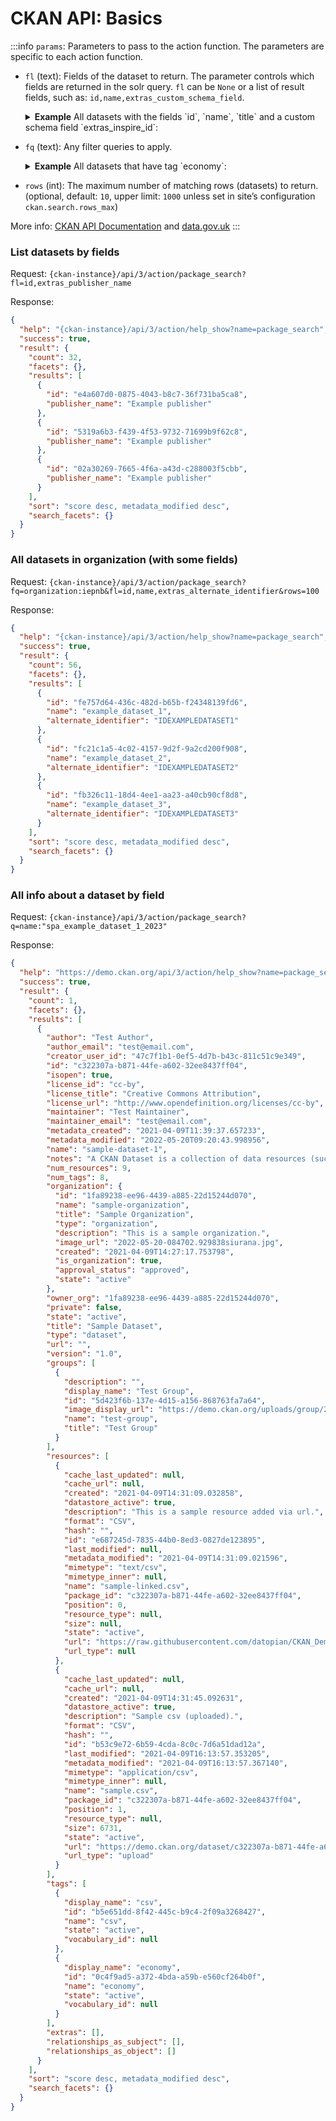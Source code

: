 # CKAN API: Basics
:::info
`params`: Parameters to pass to the action function. The parameters are specific to each action function.
* `fl` (text): Fields of the dataset to return. The parameter controls which fields are returned in the solr query. `fl` can be `None` or a list of result fields, such as: `id,name,extras_custom_schema_field`. 

    <details>
        <summary><b>Example</b>
        All datasets with the fields `id`, `name`, `title` and a custom schema field `extras_inspire_id`:</summary>
        ```url
        {ckan-instance}/api/3/action/package_search?fl=id,name,title,extras_inspire_id
        ```
    </details>

 * `fq` (text): Any filter queries to apply.

    <details>
        <summary><b>Example</b>
        All datasets that have tag `economy`:</summary>
        ```url
        http://demo.ckan.org/api/3/action/package_search?fq=tags:economy
        ```
    </details>

 * `rows` (int): The maximum number of matching rows (datasets) to return. (optional, default: `10`, upper limit: `1000` unless set in site’s configuration `ckan.search.rows_max`)

 More info: [CKAN API Documentation](https://docs.ckan.org/en/2.9/api/index.html) and [data.gov.uk](https://docs.publishing.service.gov.uk/manual/data-gov-uk-2nd-line.html#using-the-ckan-api)
:::

### List datasets by fields
Request: `{ckan-instance}/api/3/action/package_search?fl=id,extras_publisher_name`

Response:
```json
{
  "help": "{ckan-instance}/api/3/action/help_show?name=package_search",
  "success": true,
  "result": {
    "count": 32,
    "facets": {},
    "results": [
      {
        "id": "e4a607d0-0875-4043-b8c7-36f731ba5ca8",
        "publisher_name": "Example publisher"
      },
      {
        "id": "5319a6b3-f439-4f53-9732-71699b9f62c8",
        "publisher_name": "Example publisher"
      },
      {
        "id": "02a30269-7665-4f6a-a43d-c288003f5cbb",
        "publisher_name": "Example publisher"
      }
    ],
    "sort": "score desc, metadata_modified desc",
    "search_facets": {}
  }
}
```

### All datasets in organization (with some fields)
Request: `{ckan-instance}/api/3/action/package_search?fq=organization:iepnb&fl=id,name,extras_alternate_identifier&rows=100`

Response:
```json
{
  "help": "{ckan-instance}/api/3/action/help_show?name=package_search",
  "success": true,
  "result": {
    "count": 56,
    "facets": {},
    "results": [
      {
        "id": "fe757d64-436c-482d-b65b-f24348139fd6",
        "name": "example_dataset_1",
        "alternate_identifier": "IDEXAMPLEDATASET1"
      },
      {
        "id": "fc21c1a5-4c02-4157-9d2f-9a2cd200f908",
        "name": "example_dataset_2",
        "alternate_identifier": "IDEXAMPLEDATASET2"
      },
      {
        "id": "fb326c11-18d4-4ee1-aa23-a40cb90cf8d8",
        "name": "example_dataset_3",
        "alternate_identifier": "IDEXAMPLEDATASET3"
      }
    ],
    "sort": "score desc, metadata_modified desc",
    "search_facets": {}
  }
}
```

### All info about a dataset by field
Request: `{ckan-instance}/api/3/action/package_search?q=name:"spa_example_dataset_1_2023"`

Response:
```json
{
  "help": "https://demo.ckan.org/api/3/action/help_show?name=package_search",
  "success": true,
  "result": {
    "count": 1,
    "facets": {},
    "results": [
      {
        "author": "Test Author",
        "author_email": "test@email.com",
        "creator_user_id": "47c7f1b1-0ef5-4d7b-b43c-811c51c9e349",
        "id": "c322307a-b871-44fe-a602-32ee8437ff04",
        "isopen": true,
        "license_id": "cc-by",
        "license_title": "Creative Commons Attribution",
        "license_url": "http://www.opendefinition.org/licenses/cc-by",
        "maintainer": "Test Maintainer",
        "maintainer_email": "test@email.com",
        "metadata_created": "2021-04-09T11:39:37.657233",
        "metadata_modified": "2022-05-20T09:20:43.998956",
        "name": "sample-dataset-1",
        "notes": "A CKAN Dataset is a collection of data resources (such as files), together with a description and other information (what is known as metadata), at a fixed URL. \r\n\r\n",
        "num_resources": 9,
        "num_tags": 8,
        "organization": {
          "id": "1fa89238-ee96-4439-a885-22d15244d070",
          "name": "sample-organization",
          "title": "Sample Organization",
          "type": "organization",
          "description": "This is a sample organization.",
          "image_url": "2022-05-20-084702.929838siurana.jpg",
          "created": "2021-04-09T14:27:17.753798",
          "is_organization": true,
          "approval_status": "approved",
          "state": "active"
        },
        "owner_org": "1fa89238-ee96-4439-a885-22d15244d070",
        "private": false,
        "state": "active",
        "title": "Sample Dataset",
        "type": "dataset",
        "url": "",
        "version": "1.0",
        "groups": [
          {
            "description": "",
            "display_name": "Test Group",
            "id": "5d423f6b-137e-4d15-a156-868763fa7a64",
            "image_display_url": "https://demo.ckan.org/uploads/group/2021-04-21-153504.571229064c7c.png",
            "name": "test-group",
            "title": "Test Group"
          }
        ],
        "resources": [
          {
            "cache_last_updated": null,
            "cache_url": null,
            "created": "2021-04-09T14:31:09.032858",
            "datastore_active": true,
            "description": "This is a sample resource added via url.",
            "format": "CSV",
            "hash": "",
            "id": "e687245d-7835-44b0-8ed3-0827de123895",
            "last_modified": null,
            "metadata_modified": "2021-04-09T14:31:09.021596",
            "mimetype": "text/csv",
            "mimetype_inner": null,
            "name": "sample-linked.csv",
            "package_id": "c322307a-b871-44fe-a602-32ee8437ff04",
            "position": 0,
            "resource_type": null,
            "size": null,
            "state": "active",
            "url": "https://raw.githubusercontent.com/datopian/CKAN_Demo_Datasets/main/resources/org1_sample.csv",
            "url_type": null
          },
          {
            "cache_last_updated": null,
            "cache_url": null,
            "created": "2021-04-09T14:31:45.092631",
            "datastore_active": true,
            "description": "Sample csv (uploaded).",
            "format": "CSV",
            "hash": "",
            "id": "b53c9e72-6b59-4cda-8c0c-7d6a51dad12a",
            "last_modified": "2021-04-09T16:13:57.353205",
            "metadata_modified": "2021-04-09T16:13:57.367140",
            "mimetype": "application/csv",
            "mimetype_inner": null,
            "name": "sample.csv",
            "package_id": "c322307a-b871-44fe-a602-32ee8437ff04",
            "position": 1,
            "resource_type": null,
            "size": 6731,
            "state": "active",
            "url": "https://demo.ckan.org/dataset/c322307a-b871-44fe-a602-32ee8437ff04/resource/b53c9e72-6b59-4cda-8c0c-7d6a51dad12a/download/sample.csv",
            "url_type": "upload"
          }
        ],
        "tags": [
          {
            "display_name": "csv",
            "id": "b5e651dd-8f42-445c-b9c4-2f09a3268427",
            "name": "csv",
            "state": "active",
            "vocabulary_id": null
          },
          {
            "display_name": "economy",
            "id": "0c4f9ad5-a372-4bda-a59b-e560cf264b0f",
            "name": "economy",
            "state": "active",
            "vocabulary_id": null
          }
        ],
        "extras": [],
        "relationships_as_subject": [],
        "relationships_as_object": []
      }
    ],
    "sort": "score desc, metadata_modified desc",
    "search_facets": {}
  }
}

```